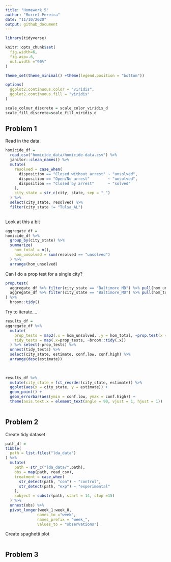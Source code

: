 ```yaml
---
title: "Homework 5"
author: "Murrel Pereira"
date: "11/10/2020"
output: github_document
---
```


```r
library(tidyverse)

knitr::opts_chunk$set(
  fig.width=6,
  fig.asp=.6,
  out.width ="90%"
)

theme_set(theme_minimal() +theme(legend.position = "bottom"))

options(
  ggplot2.continuous.color = "viridis",
  ggplot2.continuous.fill = "viridis"
)

scale_colour_discrete = scale_color_viridis_d
scale_fill_discrete=scale_fill_viridis_d

```

## Problem 1

Read in the data.

```r
homicide_df =
  read_csv("homicide_data/homicide-data.csv") %>% 
  janitor::clean_names() %>% 
  mutate(
    resolved = case_when(
      disposition == "Closed without arrest" ~ "unsolved",
      disposition == "Open/No arrest"        ~ "unsolved",
      disposition == "Closed by arrest"      ~ "solved"
    ),
    city_state = str_c(city, state, sep = "_")
  ) %>% 
  select(city_state, resolved) %>% 
  filter(city_state != "Tulsa_AL") 
  
```

Look at this a bit

```r
aggregate_df =
homicide_df %>% 
  group_by(city_state) %>% 
  summarize(
    hom_total = n(),
    hom_unsolved = sum(resolved == "unsolved")
  ) %>% 
  arrange(hom_unsolved)
```

Can I do a prop test for a single city?

```r
prop.test(
  aggregate_df %>% filter(city_state == "Baltimore_MD") %>% pull(hom_unsolved),
  aggregate_df %>% filter(city_state == "Baltimore_MD") %>% pull(hom_total)
) %>% 
  broom::tidy()
```

Try to iterate....

```r
results_df =
aggregate_df %>% 
  mutate(
    prop_tests = map2(.x = hom_unsolved, .y = hom_total, ~prop.test(x = .x, n = .y)),
    tidy_tests = map(.x=prop_tests, ~broom::tidy(.x))
  ) %>% select(-prop_tests) %>% 
  unnest(tidy_tests) %>% 
  select(city_state, estimate, conf.low, conf.high) %>% 
  arrange(desc(estimate))
  
  
```

```r
results_df %>% 
  mutate(city_state = fct_reorder(city_state, estimate)) %>% 
  ggplot(aes(x = city_state, y = estimate)) +
  geom_point() +
  geom_errorbar(aes(ymin = conf.low, ymax = conf.high)) +
  theme(axis.text.x = element_text(angle = 90, vjust = 1, hjust = 1))
  
```

## Problem 2

Create tidy dataset
```r

path_df = 
tibble(
  path = list.files("lda_data")
) %>% 
  mutate(
    path = str_c("lda_data/",path),
    obs = map(path, read_csv),
    treatment = case_when(
      str_detect(path, "con") ~ "control",
      str_detect(path, "exp") ~ "experimental"
    ),
    subject = substr(path, start = 14, stop =15)
  ) %>% 
  unnest(obs) %>% 
  pivot_longer(week_1:week_8,
              names_to ="week",
              names_prefix = "week_",
              values_to = "observations")

```

Create spaghetti plot
```r

```

## Problem 3

```r

```

